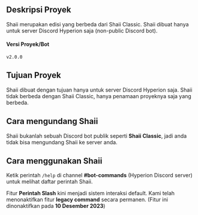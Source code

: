 ## Deskripsi Proyek
Shaii merupakan edisi yang berbeda dari Shaii Classic. Shaii dibuat hanya untuk server Discord Hyperion saja (non-public Discord bot).

#### Versi Proyek/Bot
`v2.0.0`

## Tujuan Proyek
Shaii dibuat dengan tujuan hanya untuk server Discord Hyperion saja. Shaii tidak berbeda dengan Shaii Classic, hanya penamaan proyeknya saja yang berbeda.

## Cara mengundang Shaii
Shaii bukanlah sebuah Discord bot publik seperti **Shaii Classic**, jadi anda tidak bisa mengundang Shaii ke server anda.

## Cara menggunakan Shaii
Ketik perintah `/help` di channel **#bot-commands** (Hyperion Discord server) untuk melihat daftar perintah Shaii.

Fitur **Perintah Slash** kini menjadi sistem interaksi default. Kami telah menonaktifkan fitur **legacy command** secara permanen. (Fitur ini dinonaktifkan pada **10 Desember 2023**)